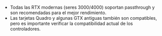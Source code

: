 - Todas las RTX modernas (seres 3000/4000) soportan passthrough y son recomendadas para el mejor rendimiento.
- Las tarjetas Quadro y algunas GTX antiguas también son compatibles, pero es importante verificar la compatibilidad actual de los controladores.
